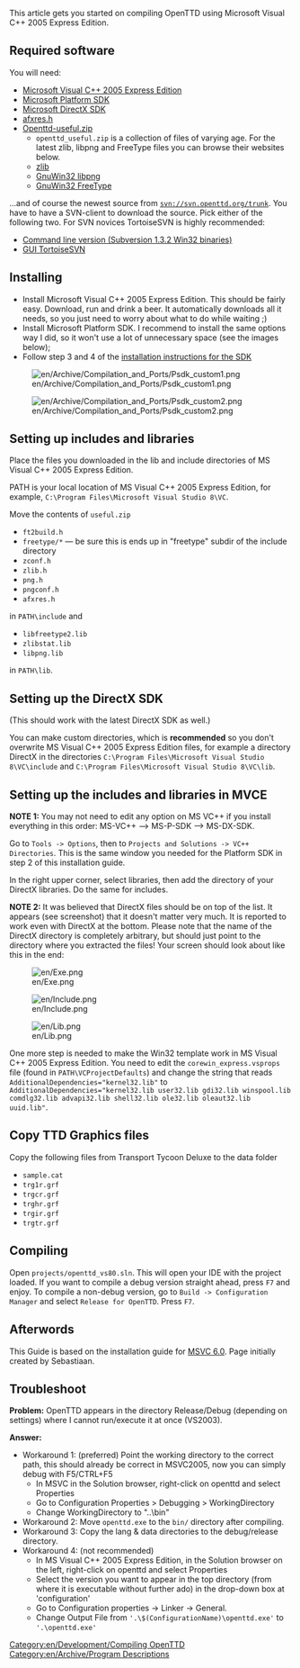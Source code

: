 This article gets you started on compiling OpenTTD using Microsoft Visual C++ 2005 Express Edition.

==Required software==

You will need:

<!--* [http://msdn.microsoft.com/vstudio/express/visualC/default.aspx MVCE 2005] (From Microsoft, free)
* [http://www.microsoft.com/downloads/details.aspx?FamilyId=A55B6B43-E24F-4EA3-A93E-40C0EC4F68E5&displaylang=en Microsoft Platform SDK]
* [http://sourceforge.net/project/showfiles.php?group_id=103924&package_id=114307 Openttd-useful.zip]
* [http://www.microsoft.com/downloads/details.aspx?FamilyID=86cf7fa2-e953-475c-abde-f016e4f7b61a&DisplayLang=en DirectX 8.1 SDK]
* [http://www-d0.fnal.gov/d0dist/dist/packages/d0ve/devel/windows/AFXRES.H afxres.h]-->

* [http://msdn.microsoft.com/vstudio/express/visualc/download/ Microsoft Visual C++ 2005 Express Edition]
* [http://www.microsoft.com/downloads/details.aspx?familyid=0BAF2B35-C656-4969-ACE8-E4C0C0716ADB&displaylang=en Microsoft Platform SDK]
* [http://www.microsoft.com/downloads/details.aspx?FamilyId=05DA7623-F2F9-4F57-91AA-6DB27FB8305F&displaylang=en Microsoft DirectX SDK]
* [http://www-d0.fnal.gov/d0dist/dist/packages/d0ve/devel/windows/AFXRES.H afxres.h]
* [http://sourceforge.net/project/showfiles.php?group_id=103924&package_id=114307 Openttd-useful.zip]
** <code>openttd_useful.zip</code> is a collection of files of varying age. For the latest zlib, libpng and FreeType files you can browse their websites below.
** [http://www.zlib.net/ zlib]
** [http://sourceforge.net/project/showfiles.php?group_id=23617&package_id=16183 GnuWin32 libpng]
** [http://gnuwin32.sourceforge.net/downlinks/freetype.php GnuWin32 FreeType]

...and of course the newest source from <code>svn://svn.openttd.org/trunk</code>. You have to have a SVN-client to download the source. Pick either of the following two. For SVN novices TortoiseSVN is highly recommended:

* [http://subversion.tigris.org/servlets/ProjectDocumentList?folderID=91 Command line version (Subversion 1.3.2 Win32 binaries)]
* [http://tortoisesvn.tigris.org/download.html GUI TortoiseSVN]

==Installing==

* Install Microsoft Visual C++ 2005 Express Edition. This should be fairly easy. Download, run and drink a beer. It automatically downloads all it needs, so you just need to worry about what to do while waiting ;)
* Install Microsoft Platform SDK. I recommend to install the same options way I did, so it won't use a lot of unnecessary space (see the images below);
* Follow step 3 and 4 of the [http://msdn.microsoft.com/vstudio/express/visualc/usingpsdk/ installation instructions for the SDK]

[[File:en/Archive/Compilation and Ports/Psdk custom1.png]]

[[File:en/Archive/Compilation and Ports/Psdk custom2.png]]

==Setting up includes and libraries==

Place the files you downloaded in the lib and include directories of MS Visual C++ 2005 Express Edition. 

PATH is your local location of MS Visual C++ 2005 Express Edition, for example, <code>C:\Program Files\Microsoft Visual Studio 8\VC</code>.

Move the contents of <code>useful.zip</code>

* <code>ft2build.h</code>
* <code>freetype/*</code> &mdash; be sure this is ends up in "freetype" subdir of the include directory
* <code>zconf.h</code>
* <code>zlib.h</code>
* <code>png.h</code>
* <code>pngconf.h</code>
* <code>afxres.h</code>

in <code>PATH\include</code> and

* <code>libfreetype2.lib</code>
* <code>zlibstat.lib</code>
* <code>libpng.lib</code>

in <code>PATH\lib</code>.

==Setting up the DirectX SDK==

(This should work with the latest DirectX SDK as well.)

You can make custom directories, which is '''recommended''' so you don't overwrite MS Visual C++ 2005 Express Edition files, for example a directory DirectX in the directories <code>C:\Program Files\Microsoft Visual Studio 8\VC\include</code> and <code>C:\Program Files\Microsoft Visual Studio 8\VC\lib</code>.

==Setting up the includes and libraries in MVCE==

'''NOTE 1:''' You may not need to edit any option on MS VC++ if you install everything in this order: MS-VC++ --> MS-P-SDK --> MS-DX-SDK.

Go to <code>Tools -> Options</code>, then to <code>Projects and Solutions -> VC++ Directories</code>. This is the same window you needed for the Platform SDK in step 2 of this installation guide.

In the right upper corner, select libraries, then add the directory of your DirectX libraries. Do the same for includes.

'''NOTE 2:''' It was believed that DirectX files should be on top of the list. It appears (see screenshot) that it doesn't matter very much. It is reported to work even with DirectX at the bottom. Please note that the name of the DirectX directory is completely arbitrary, but should just point to the directory where you extracted the files!
Your screen should look about like this in the end:

[[File:en/Exe.png]]

[[File:en/Include.png]]

[[File:en/Lib.png]]

One more step is needed to make the Win32 template work in MS Visual C++ 2005 Express Edition. You need to edit the <code>corewin_express.vsprops</code> file (found in <code>PATH\VCProjectDefaults</code>) and change the string that reads <code>AdditionalDependencies="kernel32.lib"</code> to <code>AdditionalDependencies="kernel32.lib user32.lib gdi32.lib winspool.lib comdlg32.lib advapi32.lib shell32.lib ole32.lib oleaut32.lib uuid.lib"</code>.

==Copy TTD Graphics files==

Copy the following files from Transport Tycoon Deluxe to the data folder

* <code>sample.cat</code>
* <code>trg1r.grf</code>
* <code>trgcr.grf</code>
* <code>trghr.grf</code>
* <code>trgir.grf</code>
* <code>trgtr.grf</code>

==Compiling==

Open <code>projects/openttd_vs80.sln</code>. This will open your IDE with the project loaded. If you want to compile a debug version straight ahead, press <code>F7</code> and enjoy. To compile a non-debug version, go to <code>Build -> Configuration Manager</code> and select <code>Release for OpenTTD</code>. Press <code>F7</code>.

==Afterwords==

This Guide is based on the installation guide for [[en/MSVC6|MSVC 6.0]]. Page initially created by Sebastiaan.

==Troubleshoot==

'''Problem:''' OpenTTD appears in the directory Release/Debug (depending on settings) where I cannot run/execute it at once (VS2003).

'''Answer:''' 

* Workaround 1: (preferred) Point the working directory to the correct path, this should already be correct in MSVC2005, now you can simply debug with F5/CTRL+F5
** In MSVC in the Solution browser, right-click on openttd and select Properties
** Go to Configuration Properties > Debugging > WorkingDirectory
** Change WorkingDirectory to "..\bin"
* Workaround 2: Move <code>openttd.exe</code> to the <code>bin/</code> directory after compiling.
* Workaround 3: Copy the lang & data directories to the debug/release directory.
* Workaround 4: (not recommended)
** In MS Visual C++ 2005 Express Edition, in the Solution browser on the left, right-click on openttd and select Properties
** Select the version you want to appear in the top directory (from where it is executable without further ado) in the drop-down box at 'configuration'
** Go to Configuration properties -> Linker -> General.
** Change Output File from <code>'.\$(ConfigurationName)\openttd.exe'</code> to <code>'.\openttd.exe'</code>

[[Category:en/Development/Compiling OpenTTD]]
[[Category:en/Archive/Program Descriptions]]